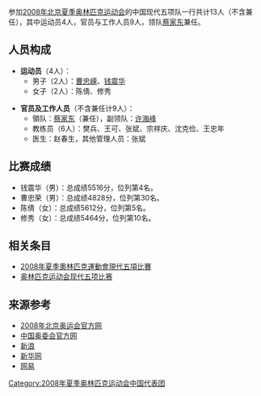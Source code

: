 {{奥运中国代表团参赛项目表
|年份=2008年
|比赛项目=现代五项
|项目符号文件名称=Modern pentathlon pictogram.svg
|金牌数=/
|银牌数=/
|铜牌数=/
|奖牌总数=/
}}

参加[[2008年夏季奥林匹克运动会|2008年北京夏季奥林匹克运动会]]的中国现代五项队一行共计13人（不含兼任），其中运动员4人，官员与工作人员9人，领队[[蔡家东|蔡家东]]兼任。

== 人员构成 ==
*'''运动员'''（4人）：
**男子（2人）：[[曹忠嵘|曹忠嵘]]、[[钱震华|钱震华]]
**女子（2人）：陈倩、修秀 


*'''官员及工作人员'''（不含兼任计9人）：
**領队：[[蔡家东|蔡家东]]（兼任），副领队：[[许海峰|许海峰]]
**教练员（6人）：樊兵、王可、张斌、宗祥庆、沈克俭、王忠年
**医生：赵春生，其他管理人员：张斌

== 比赛成绩 ==
*钱震华（男）：总成绩5516分，位列第4名。
*曹忠荣（男）：总成绩4828分，位列第30名。
*陈倩（女）：总成绩5612分，位列第5名。
*修秀（女）：总成绩5464分，位列第10名。

== 相关条目 ==
* [[2008年夏季奧林匹克運動會現代五項比賽|2008年夏季奧林匹克運動會現代五項比賽]]
* [[奥林匹克运动会现代五项比赛|奥林匹克运动会现代五项比赛]]

== 来源参考 ==
<references />
* [http://2008.olympic.cn/ 2008年北京奥运会官方网]{{Wayback|url=http://2008.olympic.cn/ |date=20080905005640 }}
* [http://archery.sport.org.cn 中国奥委会官方网]{{Wayback|url=http://archery.sport.org.cn/ |date=20200806135012 }}
* [http://2008.sina.com.cn 新浪]{{Wayback|url=http://2008.sina.com.cn/ |date=20201022062701 }}
* [http://www.xinhuanet.com/olympics/ 新华网]{{Wayback|url=http://www.xinhuanet.com/olympics/ |date=20201022065957 }}
* [http://2008.163.com/ 网易]{{Wayback|url=http://2008.163.com/ |date=20200508051104 }}

{{2008年夏季奥林匹克运动会中国代表团参赛项目}}
{{夏季奥林匹克运动会中国现代五项队}}

[[Category:2008年夏季奥林匹克运动会中国代表团|Category:2008年夏季奥林匹克运动会中国代表团]]